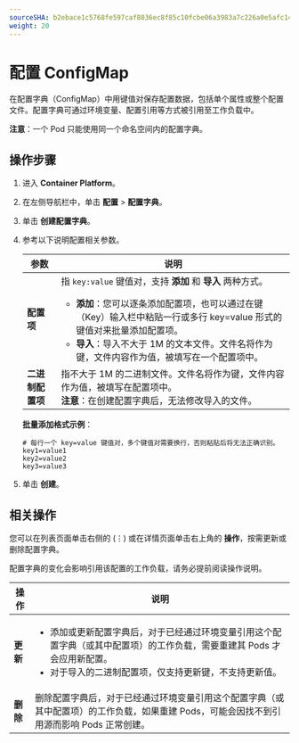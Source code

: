 ```yaml
---
sourceSHA: b2ebace1c5768fe597caf8036ec8f85c10fcbe06a3983a7c226a0e5afc147e04
weight: 20
---
```


# 配置 ConfigMap

在配置字典（ConfigMap）中用键值对保存配置数据，包括单个属性或整个配置文件。配置字典可通过环境变量、配置引用等方式被引用至工作负载中。

**注意**：一个 Pod 只能使用同一个命名空间内的配置字典。

## 操作步骤

1. 进入 **Container Platform**。

2. 在左侧导航栏中，单击 **配置** > **配置字典**。

3. 单击 **创建配置字典**。

4. 参考以下说明配置相关参数。

   | 参数               | 说明                                                                                                                                                                                                                                                                                                                                                           |
   | ------------------ | ---------------------------------------------------------------------------------------------------------------------------------------------------------------------------------------------------------------------------------------------------------------------------------------------------------------------------------------------------------------- |
   | **配置项**         | 指 `key:value` 键值对，支持 **添加** 和 **导入** 两种方式。<br /><ul><li>**添加**：您可以逐条添加配置项，也可以通过在键（Key）输入栏中粘贴一行或多行 key=value 形式的键值对来批量添加配置项。</li><li>**导入**：导入不大于 1M 的文本文件。文件名将作为键，文件内容作为值，被填写在一个配置项中。</li></ul>           |
   | **二进制配置项**   | 指不大于 1M 的二进制文件。文件名将作为键，文件内容作为值，被填写在配置项中。<br />**注意**：在创建配置字典后，无法修改导入的文件。                                                                                                                                                                                                                             |

   **批量添加格式示例**：

   ```
   # 每行一个 key=value 键值对，多个键值对需要换行，否则粘贴后将无法正确识别。
   key1=value1
   key2=value2
   key3=value3
   ```

5. 单击 **创建**。

## 相关操作

您可以在列表页面单击右侧的 (⋮) 或在详情页面单击右上角的 **操作**，按需更新或删除配置字典。

配置字典的变化会影响引用该配置的工作负载，请务必提前阅读操作说明。

| 操作       | 说明                                                                                                                                                                                                                                                                                                                                                  |
| ---------- | ------------------------------------------------------------------------------------------------------------------------------------------------------------------------------------------------------------------------------------------------------------------------------------------------------------------------------------------------------ |
| **更新**   | <ul><li>添加或更新配置字典后，对于已经通过环境变量引用这个配置字典（或其中配置项）的工作负载，需要重建其 Pods 才会应用新配置。</li><li>对于导入的二进制配置项，仅支持更新键，不支持更新值。</li></ul>                                                                                                          |
| **删除**   | 删除配置字典后，对于已经通过环境变量引用这个配置字典（或其中配置项）的工作负载，如果重建 Pods，可能会因找不到引用源而影响 Pods 正常创建。                                                                                                                                                                                                                 |

